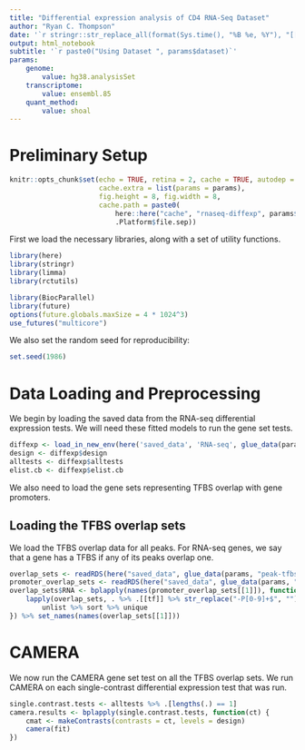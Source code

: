 ```yaml
---
title: "Differential expression analysis of CD4 RNA-Seq Dataset"
author: "Ryan C. Thompson"
date: '`r stringr::str_replace_all(format(Sys.time(), "%B %e, %Y"), "[[:space:]]+", " ")`'
output: html_notebook
subtitle: '`r paste0("Using Dataset ", params$dataset)`'
params:
    genome:
        value: hg38.analysisSet
    transcriptome:
        value: ensembl.85
    quant_method:
        value: shoal
---
```


# Preliminary Setup

```r
knitr::opts_chunk$set(echo = TRUE, retina = 2, cache = TRUE, autodep = TRUE,
                      cache.extra = list(params = params),
                      fig.height = 8, fig.width = 8,
                      cache.path = paste0(
                          here::here("cache", "rnaseq-diffexp", params$dataset),
                          .Platform$file.sep))
```

First we load the necessary libraries, along with a set of utility functions.

```r
library(here)
library(stringr)
library(limma)
library(rctutils)

library(BiocParallel)
library(future)
options(future.globals.maxSize = 4 * 1024^3)
use_futures("multicore")
```

We also set the random seed for reproducibility:

```r
set.seed(1986)
```

# Data Loading and Preprocessing

We begin by loading the saved data from the RNA-seq differential expression tests. We will need these fitted models to run the gene set tests.

```r
diffexp <- load_in_new_env(here('saved_data', 'RNA-seq', glue_data(params, '{quant_method}_{genome}_{transcriptome}-diffexp.rda')))
design <- diffexp$design
alltests <- diffexp$alltests
elist.cb <- diffexp$elist.cb
```

We also need to load the gene sets representing TFBS overlap with gene promoters.

## Loading the TFBS overlap sets

We load the TFBS overlap data for all peaks. For RNA-seq genes, we say that a gene has a TFBS if any of its peaks overlap one.

```r
overlap_sets <- readRDS(here("saved_data", glue_data(params, "peak-tfbs-overlap_{genome}.RDS")))
promoter_overlap_sets <- readRDS(here("saved_data", glue_data(params, "promoter-tfbs-overlap_{genome}_{transcriptome}.RDS")))
overlap_sets$RNA <- bplapply(names(promoter_overlap_sets[[1]]), function(tf) {
    lapply(overlap_sets, . %>% .[[tf]] %>% str_replace("-P[0-9]+$", "")) %>%
        unlist %>% sort %>% unique
}) %>% set_names(names(overlap_sets[[1]]))
```

# CAMERA

We now run the CAMERA gene set test on all the TFBS overlap sets. We run CAMERA on each single-contrast differential expression test that was run.

```r
single.contrast.tests <- alltests %>% .[lengths(.) == 1]
camera.results <- bplapply(single.contrast.tests, function(ct) {
    cmat <- makeContrasts(contrasts = ct, levels = design)
    camera(fit)
})
```
